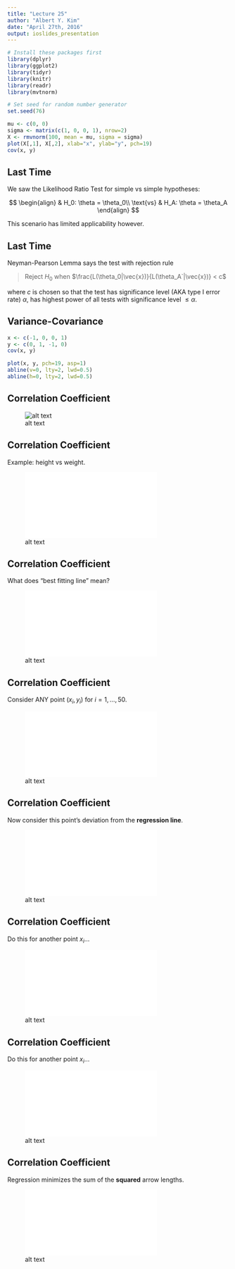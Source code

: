 ```yaml
---
title: "Lecture 25"
author: "Albert Y. Kim"
date: "April 27th, 2016"
output: ioslides_presentation
---
```


```r
# Install these packages first
library(dplyr)
library(ggplot2)
library(tidyr)
library(knitr)
library(readr)
library(mvtnorm)

# Set seed for random number generator
set.seed(76)
```

```r
mu <- c(0, 0)
sigma <- matrix(c(1, 0, 0, 1), nrow=2)
X <- rmvnorm(100, mean = mu, sigma = sigma)
plot(X[,1], X[,2], xlab="x", ylab="y", pch=19)
cov(x, y)
```





## Last Time

We saw the Likelihood Ratio Test for simple vs simple hypotheses:

$$
\begin{align}
& H_0: \theta = \theta_0\\
\text{vs} & H_A: \theta = \theta_A
\end{align}
$$

This scenario has limited applicability however.





## Last Time

Neyman-Pearson Lemma says the test with rejection rule

> Reject $H_0$ when $\frac{L(\theta_0|\vec{x})}{L(\theta_A`|\vec{x})} < c$

where $c$ is chosen so that the test has significance level (AKA type I error
rate) $\alpha$, has highest power of all tests with significance level $\leq
\alpha$.





## Variance-Covariance

```r
x <- c(-1, 0, 0, 1)
y <- c(0, 1, -1, 0)
cov(x, y)
```

```r
plot(x, y, pch=19, asp=1)
abline(v=0, lty=2, lwd=0.5)
abline(h=0, lty=2, lwd=0.5)
```





## Correlation Coefficient

![alt text](figure/correlation.png)





## Correlation Coefficient

Example: height vs weight.

![alt text](figure/lec24-002.pdf)





## Correlation Coefficient

What does "best fitting line" mean?

![alt text](figure/lec24-003.pdf)





## Correlation Coefficient

Consider ANY point $(x_i, y_i)$ for $i=1,\ldots,50$. 

![alt text](figure/lec24-004.pdf)





## Correlation Coefficient

Now consider this point's deviation from the **regression line**.

![alt text](figure/lec24-005.pdf)





## Correlation Coefficient

Do this for another point $x_i$...

![alt text](figure/lec24-006.pdf)





## Correlation Coefficient

Do this for another point $x_i$...

![alt text](figure/lec24-007.pdf)





## Correlation Coefficient

Regression minimizes the sum of the **squared** arrow lengths.  

![alt text](figure/lec24-008.pdf)



